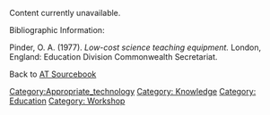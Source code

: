 Content currently unavailable. 

Bibliographic Information:

Pinder, O. A. (1977). ''Low-cost science teaching equipment.'' London, England: Education Division Commonwealth Secretariat.

Back to [[AT Sourcebook]]
[[Category:Appropriate_technology]]
[[Category: Knowledge]]
[[Category: Education]]
[[Category: Workshop]]
